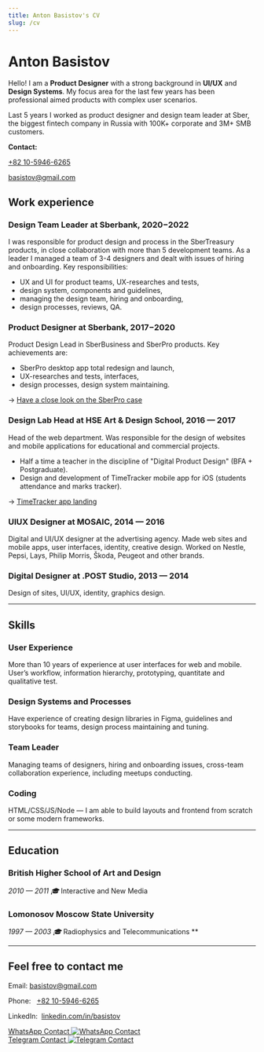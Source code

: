 ```yaml
---
title: Anton Basistov's CV
slug: /cv
---
```



# Anton Basistov

Hello! I am a **Product Designer** with a strong background in **UI/UX** and **Design Systems**. My focus area for the last few years has been professional aimed products with complex user scenarios. 

Last 5 years I worked as product designer and design team leader at Sber, the biggest fintech company in Russia with 100K+ corporate and 3M+ SMB customers.

**Contact:**

[+82 10-5946-6265](tel::+821059466265)

[basistov@gmail.com](mailto:basistov@gmail.com)

## Work experience

### Design Team Leader at Sberbank, 2020−2022

I was responsible for product design and process in the SberTreasury products, in close collaboration with more than 5 development teams. As a leader I managed a team of 3-4 designers and dealt with issues of hiring and onboarding. Key responsibilities:

- UX and UI for product teams, UX-researches and tests,
- design system, components and guidelines,
- managing the design team, hiring and onboarding,
- design processes, reviews, QA.

### Product Designer at Sberbank, 2017−2020

Product Design Lead in SberBusiness and SberPro products. Key achievements are:

- SberPro desktop app total redesign and launch,
- UX-researches and tests, interfaces,
- design processes, design system maintaining.

 →  [Have a close look on the SberPro case](/sberpro)

### Design Lab Head at **HSE Art & Design School, 2016 — 2017**

Head of the web department. Was responsible for the design of websites and mobile applications for educational and commercial projects. 

- Half a time a teacher in the discipline of "Digital Product Design" (BFA + Postgraduate).
- Design and development of TimeTracker mobile app for iOS (students attendance and marks tracker).

 →  [TimeTracker app landing](/static/timetracker/index.html)

### UIUX Designer at **MOSAIC, 2014 — 2016**

Digital and UI/UX designer at the advertising agency. Made web sites and mobile apps, user interfaces, identity, creative design. Worked on Nestle, Pepsi, Lays, Philip Morris, Škoda, Peugeot and other brands.

### Digital Designer at **.POST Studio, 2013 — 2014**

Design of sites, UI/UX, identity, graphics design.

---

## Skills

### User Experience

More than 10 years of experience at user interfaces for web and mobile. User’s workflow, information hierarchy, prototyping, quantitate and qualitative test.

### Design Systems and Processes

Have experience of creating design libraries in Figma, guidelines and storybooks for teams, design process maintaining and tuning.

### Team Leader

Managing teams of designers, hiring and onboarding issues, cross-team collaboration experience, including meetups conducting. 

### Coding

HTML/CSS/JS/Node — I am able to build layouts and frontend from scratch or some modern frameworks.

---

## Education

### British Higher School of Art and Design

*2010 — 2011   🎓* Interactive and New Media

### **Lomonosov Moscow State University**

*1997 — 2003  🎓* Radiophysics and Telecommunications **

---

## Feel free to contact me

Email:      [basistov@gmail.com](mailto:basistov@gmail.com)

Phone:      [+82 10-5946-6265](tel::+821059466265)

LinkedIn:   [linkedin.com/in/basistov](http://linkedin.com/in/basistov)

<aside>
  <a href="https://wa.me/qr/BLE4J6UC3KPZM1" title="WhatsApp Contact" target="_blank" rel="noopener noreferrer">
    WhatsApp Contact
    <Image src={qrWa} alt="WhatsApp Contact" width={200} height={200} />
  </a>
</aside>

<aside>
  <a href="https://t.me/basistov" title="Telegram Contact" target="_blank" rel="noopener noreferrer">
    Telegram Contact
    <Image src={qrTg} alt="Telegram Contact" width={200} height={200} />
  </a>
</aside>